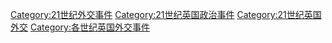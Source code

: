 [[Category:21世纪外交事件|Category:21世纪外交事件]]
[[Category:21世纪英国政治事件|Category:21世纪英国政治事件]]
[[Category:21世纪英国外交|Category:21世纪英国外交]]
[[Category:各世纪英国外交事件|Category:各世纪英国外交事件]]